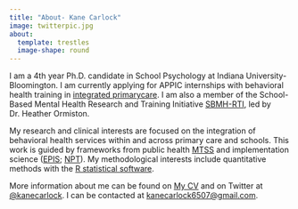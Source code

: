 ```yaml
---
title: "About- Kane Carlock"
image: twitterpic.jpg
about: 
  template: trestles
  image-shape: round
---
```


I am a 4th year Ph.D. candidate in School Psychology at Indiana University-Bloomington. I am currently applying for APPIC internships with behavioral health training in [integrated primarycare](https://www.cfha.net/learn-network/what-is-integrated-care/). I am also a member of the School-Based Mental Health Research and Training Initiative [SBMH-RTI](https://www.sbmhinitiative.com), led by Dr. Heather Ormiston.     

My research and clinical interests are focused on the integration of behavioral health services within and across primary care and schools. This work is guided by frameworks from public health [MTSS](https://mtss4success.org/essential-components) and implementation science ([EPIS](https://episframework.com/); [NPT](https://implementationscience.biomedcentral.com/articles/10.1186/s13012-022-01191-x)). My methodological interests include quantitative methods with the [R statistical software](https://www.r-project.org/).

More information about me can be found on [My CV](https://www.kanecarlock.com/my%20cv) and on Twitter at [@kanecarlock](https://twitter.com/kanecarlock). I can be contacted at [kanecarlock6507@gmail.com](mailto:kanecarlock6507@gmail.com).
